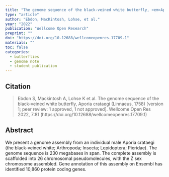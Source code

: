 ```yaml
---
title: "The genome sequence of the black-veined white butterfly, <em>Aporia crataegi</em> (Linnaeus, 1758)"
type: "article"
author: "Ebdon, MacKintosh, Lohse, et al."
year: "2022"
publication: "Wellcome Open Research"
preprint: ""
doi: "https://doi.org/10.12688/wellcomeopenres.17709.1"
materials: ""
toc: false
categories:
  - butterflies
  - genome note
  - student publication
---
```


## Citation

> Ebdon S, Mackintosh A, Lohse K et al. The genome sequence of the black-veined white butterfly, Aporia crataegi (Linnaeus, 1758) [version 1; peer review: 1 approved, 1 not approved]. Wellcome Open Res 2022, 7:81 (https://doi.org/10.12688/wellcomeopenres.17709.1)

## Abstract

We present a genome assembly from an individual male Aporia crataegi (the black-veined white; Arthropoda; Insecta; Lepidoptera; Pieridae). The genome sequence is 230 megabases in span. The complete assembly is scaffolded into 26 chromosomal pseudomolecules, with the Z sex chromosome assembled. Gene annotation of this assembly on Ensembl has identified 10,860 protein coding genes.